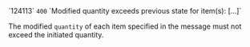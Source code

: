 <tr>
<td>`124113`</td>
<td><code>400</code></td>
<td>`Modified quantity exceeds previous state for item(s): [...]`</td>
<td>

The modified `quantity` of each item specified in the message must not exceed the initiated quantity.

</td>
</tr>